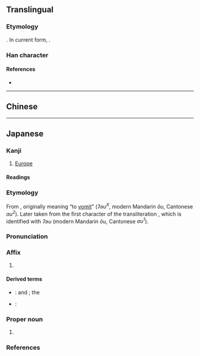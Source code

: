 {{also|歐}}
{{character info/new}}
==Translingual==
{{stroke order|strokes=8}}
{{ja-forms|欧|欧|[[歐]]}}

===Etymology===
{{Han simp|歐|f=區|t=区}}. In current form, {{Han compound|区|欠|ls=psc|c1=p|c2=s}}.

===Han character===
{{Han char|rn=76|rad=欠|as=04|sn=8|four=|canj=SKNO|ids=⿰区欠}}

====References====
* {{Han ref|kx=0566.181|dkj=16024|dj=0955.070|hdz=32135.040|uh=6B27|ud=27431}}

----

==Chinese==
{{zh-see|歐}}

----

==Japanese==
{{ja-kanji forms|欧|歐}}

===Kanji===
{{ja-kanji|grade=c|rs=欠04|kyu=歐}}

# [[Europe]]

====Readings====
{{ja-readings
|goon=う
|kanon=おう
|kun=は-く, うた-う<うた-ふ
}}

===Etymology===
{{ja-kanjitab|おう|yomi=kanon}}
From {{der|ja|ltc|sort=おう|-}} {{ltc-l|歐}}, originally meaning “to [[vomit]]” (''ʔəu<sup>X</sup>'', modern Mandarin ''ǒu'', Cantonese ''au<sup>2</sup>''). Later taken from the first character of the transliteration {{m|ja|欧羅巴|tr=Yōroppa|t=[[Europe]]}}, which is identified with ''ʔəu'' (modern Mandarin ''ōu'', Cantonese ''au<sup>1</sup>'').

===Pronunciation===
{{ja-pron|おう|acc=1|acc_ref=DJR|y=kanon}}

===Affix===
{{ja-pos|affix|おう|kyu=歐}}

# {{short for|ja|欧羅巴|tr=Yōroppa||[[Europe]]}}

====Derived terms====
{{der-top}}
* {{ja-r|欧%米|^おう-%^べい}}: {{l|en|Europe}} and {{l|en|America}}; the {{l|en|West}}
* {{ja-r|欧%州|^おう%しゅう}}: {{l|en|Europe}}
{{der-bottom}}

===Proper noun===
{{ja-pos|proper|おう|kyu=歐}}

# {{short for|ja|欧羅巴|tr=Yōroppa||[[Europe]]}}

===References===
<references/>